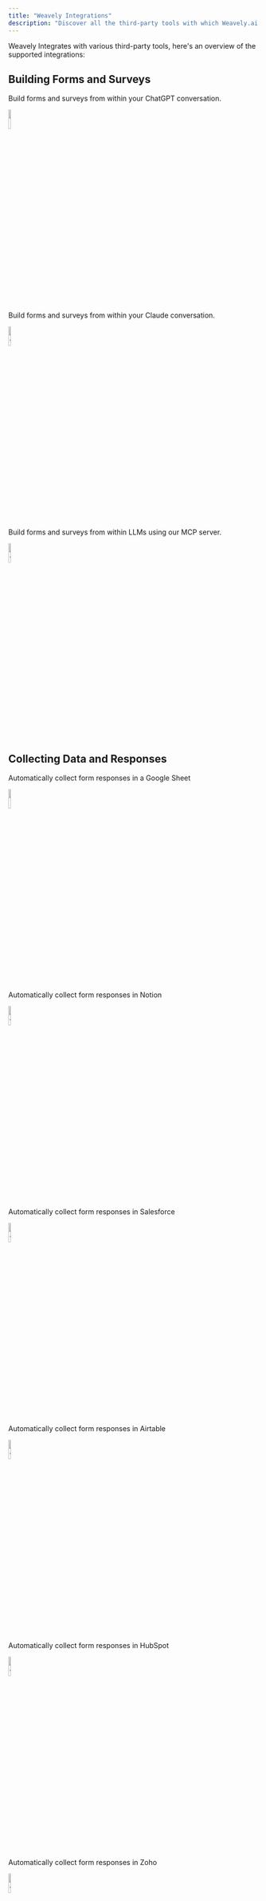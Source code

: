 ```yaml
---
title: "Weavely Integrations"
description: "Discover all the third-party tools with which Weavely.ai integrates."
---
```


Weavely Integrates with various third-party tools, here's an overview of the supported integrations:

## Building Forms and Surveys

<Card title="OpenAI" horizontal="false" href="/integrations/custom-gpt" cta="Learn More">
  Build forms and surveys from within your ChatGPT conversation.

  <img
    width="10%"
    src="/images/ChatGPT_logo.svg.png"
  />
</Card>

<Card title="Claude" horizontal="false" href="/integrations/claude" cta="Learn More">
  Build forms and surveys from within your Claude conversation.

  <img
    width="10%"
    src="/claude-logo-png_seeklogo-554534.png"
    alt={true}
    title={true}
  />
</Card>

<Card title="MCP" horizontal="false" href="/integrations/mcp" cta="Learn More">
  Build forms and surveys from within LLMs using our MCP server.

  <img
    width="10%"
    src="/Untitledimage(4).png"
    alt={true}
    title={true}
  />
</Card>

## Collecting Data and Responses

<Card title="Google Sheets" horizontal="false" href="/integrations/google-sheets" cta="Learn More">
  Automatically collect form responses in a Google Sheet

  <img
    width="10%"
    src="images/Google_Sheets_logo_(2014-2020).svg.png"
  />
</Card>

<Card title="Notion" horizontal="false" href="/integrations/notion" cta="Learn More">
  Automatically collect form responses in Notion

  <img
    width="10%"
    src="/notion-icon-492x512-9g5gr3fj.png"
    alt={true}
    title={true}
  />
</Card>

<Card title="Salesforce" horizontal="false" href="/integrations/salesforce" cta="Learn More">
  Automatically collect form responses in Salesforce

  <img
    width="10%"
    src="/Salesforce.com_logo.svg.webp"
    alt={true}
    title={true}
  />
</Card>

<Card title="Airtable" horizontal="false" href="/integrations/airtable" cta="Learn More">
  Automatically collect form responses in Airtable

  <img
    width="10%"
    src="/airtable-icon-512x428-olxouyvv.png"
    alt={true}
    title={true}
  />
</Card>

<Card title="HubSpot" horizontal={false} href="/integrations/hubspot" cta="Learn More">
  Automatically collect form responses in HubSpot

  <img
    width="10%"
    src="/hubspot-icon-2048x594-q9grw1ai.png"
    alt={true}
    title={true}
  />
</Card>

<Card title="Zoho" horizontal="false" href="/integrations/zoho" cta="Learn More">
  Automatically collect form responses in Zoho

  <img
    width="10%"
    src="/zohocrm.jpeg"
    alt={true}
    title={true}
  />
</Card>

## Automation Tools

<Card title="Zapier" horizontal="false" href="/integrations/zapier" cta="Learn More">
  Add Weavely forms in your Zapier workflows

  <img
    width="10%"
    src="/zapier-2.svg"
    alt={true}
    title={true}
  />
</Card>